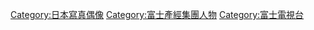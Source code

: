 {{Cat main|富士電視台視覺女王}}

[[Category:日本寫真偶像‎|Category:日本寫真偶像‎]]
[[Category:富士產經集團人物|Category:富士產經集團人物]]
[[Category:富士電視台|Category:富士電視台]]